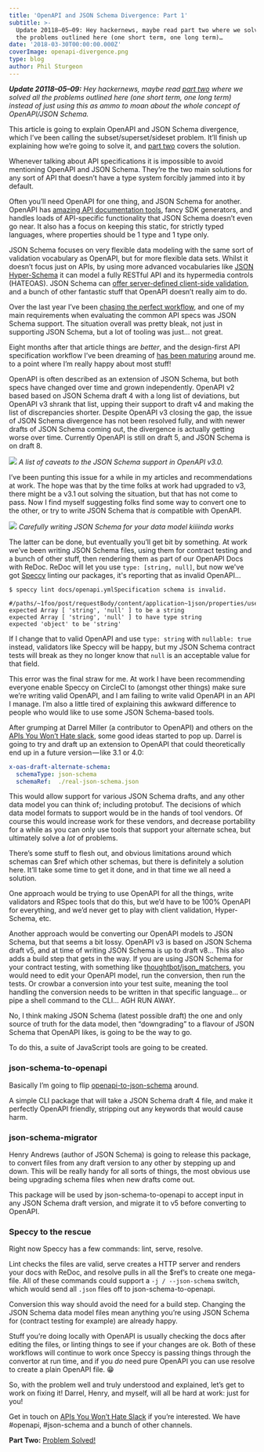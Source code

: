```yaml
---
title: 'OpenAPI and JSON Schema Divergence: Part 1'
subtitle: >-
  Update 20118–05–09: Hey hackernews, maybe read part two where we solved all
  the problems outlined here (one short term, one long term)…
date: '2018-03-30T00:00:00.000Z'
coverImage: openapi-divergence.png
type: blog
author: Phil Sturgeon
---
```


_**Update 20118–05–09:** Hey hackernews, maybe read_ [_part two_](https://blog.apisyouwonthate.com/openapi-and-json-schema-divergence-part-2-52e282e06a05) _where we solved all the problems outlined here (one short term, one long term) instead of just using this as ammo to moan about the whole concept of OpenAPI/JSON Schema._

This article is going to explain OpenAPI and JSON Schema divergence, which I’ve
been calling the subset/superset/sideset problem. It’ll finish up explaining how
we’re going to solve it, and [part
two](https://blog.apisyouwonthate.com/openapi-and-json-schema-divergence-part-2-52e282e06a05)
covers the solution.

Whenever talking about API specifications it is impossible to avoid mentioning
OpenAPI and JSON Schema. They’re the two main solutions for any sort of API that
doesn’t have a type system forcibly jammed into it by default.

Often you’ll need OpenAPI for one thing, and JSON Schema for another. OpenAPI
has [amazing API documentation
tools](https://blog.apisyouwonthate.com/turning-contracts-into-beautiful-documentation-deac7013af18),
fancy SDK generators, and handles loads of API-specific functionality that JSON
Schema doesn’t even go near. It also has a focus on keeping this static, for
strictly typed languages, where properties should be 1 type and 1 type only.

JSON Schema focuses on very flexible data modeling with the same sort of
validation vocabulary as OpenAPI, but for more flexible data sets. Whilst it
doesn’t focus just on APIs, by using more advanced vocabularies like [JSON
Hyper-Schema](https://blog.apisyouwonthate.com/getting-started-with-json-hyper-schema-184775b91f)
it can model a fully RESTful API and its hypermedia controls (HATEOAS). JSON
Schema can [offer server-defined client-side
validation](https://blog.apisyouwonthate.com/the-many-amazing-uses-of-json-schema-client-side-validation-c78a11fbde45),
and a bunch of other fantastic stuff that OpenAPI doesn’t really aim to do.

Over the last year I’ve been [chasing the perfect
workflow](https://philsturgeon.uk/api/2017/07/20/my-vision-for-a-perfect-world-in-api-specification/),
and one of my main requirements when evaluating the common API specs was JSON
Schema support. The situation overall was pretty bleak, not just in supporting
JSON Schema, but a lot of tooling was just… not great.

Eight months after that article things are _better_, and the design-first API
specification workflow I’ve been dreaming of [has been
maturing](https://philsturgeon.uk/api/2018/03/01/api-specification-workflow-matures/)
around me. to a point where I’m really happy about most stuff!

OpenAPI is often described as an extension of JSON Schema, but both specs have
changed over time and grown independently. OpenAPI v2 based based on JSON Schema
draft 4 with a long list of deviations, but OpenAPI v3 shrank that list, upping
their support to draft v4 and making the list of discrepancies shorter. Despite
OpenAPI v3 closing the gap, the issue of JSON Schema divergence has not been
resolved fully, and with newer drafts of JSON Schema coming out, the divergence
is actually getting worse over time. Currently OpenAPI is still on draft 5, and
JSON Schema is on draft 8.

![](https://cdn-images-1.medium.com/max/800/0*uyN5ZTQ5gxmp-Fso.png)
_A list of caveats to the JSON Schema support in OpenAPI v3.0._

I’ve been punting this issue for a while in my articles and recommendations at
work. The hope was that by the time folks at work had upgraded to v3, there
might be a v3.1 out solving the situation, but that has not come to pass. Now I
find myself suggesting folks find some way to convert one to the other, or try
to write JSON Schema that _is_ compatible with OpenAPI.

![](https://cdn-images-1.medium.com/max/800/0*hijIL-3Xa5EFZ783.png)
_Carefully writing JSON Schema for your data model kiiiinda works_

The latter can be done, but eventually you’ll get bit by something. At work
we’ve been writing JSON Schema files, using them for contract testing and a
bunch of other stuff, then rendering them as part of our OpenAPI Docs with
ReDoc. ReDoc will let you use `type: [string, null]`, but now we've got
[Speccy](https://github.com/wework/speccy) linting our packages, it's reporting
that as invalid OpenAPI...

```
$ speccy lint docs/openapi.ymlSpecification schema is invalid.

#/paths/~1foo/post/requestBody/content/application~1json/properties/user_uuid
expected Array [ 'string', 'null' ] to be a string
expected Array [ 'string', 'null' ] to have type string
expected 'object' to be 'string'
```

If I change that to valid OpenAPI and use `type: string` with `nullable: true`
instead, validators like Speccy will be happy, but my JSON Schema contract tests
will break as they no longer know that `null` is an acceptable value for that
field.

This error was the final straw for me. At work I have been recommending everyone
enable Speccy on CircleCI to (amongst other things) make sure we’re writing
valid OpenAPI, and I am failing to write valid OpenAPI in an API I manage. I’m
also a little tired of explaining this awkward difference to people who would
like to use some JSON Schema-based tools.

After grumping at Darrel Miller (a contributor to OpenAPI) and others on the
[APIs You Won’t Hate slack](https://slack.apisyouwonthate.com/), some good ideas
started to pop up. Darrel is going to try and draft up an extension to OpenAPI
that could theoretically end up in a future version — like 3.1 or 4.0:

``` yaml
x-oas-draft-alternate-schema:
  schemaType: json-schema
  schemaRef:  ./real-json-schema.json
```

This would allow support for various JSON Schema drafts, and any other data
model you can think of; including protobuf. The decisions of which data model
formats to support would be in the hands of tool vendors. Of course this would
increase work for these vendors, and decrease portability for a while as you can
only use tools that support your alternate schea, but ultimately solve a _lot_
of problems.

There’s some stuff to flesh out, and obvious limitations around which schemas
can $ref which other schemas, but there is definitely a solution here. It’ll
take some time to get it done, and in that time we all need a solution.

One approach would be trying to use OpenAPI for all the things, write validators
and RSpec tools that do this, but we’d have to be 100% OpenAPI for everything,
and we’d never get to play with client validation, Hyper-Schema, etc.

Another approach would be converting our OpenAPI models to JSON Schema, but that
seems a bit lossy. OpenAPI v3 is based on JSON Schema draft v5, and at time of
writing JSON Schema is up to draft v8… This also adds a build step that gets in
the way. If you are using JSON Schema for your contract testing, with something
like [thoughtbot/json\_matchers](https://github.com/thoughtbot/json_matchers),
you would need to edit your OpenAPI model, run the conversion, then run the
tests. Or crowbar a conversion into your test suite, meaning the tool handling
the conversion needs to be written in that specific language… or pipe a shell
command to the CLI… AGH RUN AWAY.

No, I think making JSON Schema (latest possible draft) the one and only source
of truth for the data model, then “downgrading” to a flavour of JSON Schema that
OpenAPI likes, is going to be the way to go.

To do this, a suite of JavaScript tools are going to be created.

### json-schema-to-openapi

Basically I’m going to flip [openapi-to-json-schema](https://github.com/mikunn/openapi-schema-to-json-schema) around.

A simple CLI package that will take a JSON Schema draft 4 file, and make it
perfectly OpenAPI friendly, stripping out any keywords that would cause harm.

### json-schema-migrator

Henry Andrews (author of JSON Schema) is going to release this package, to
convert files from any draft version to any other by stepping up and down. This
will be really handy for all sorts of things, the most obvious use being
upgrading schema files when new drafts come out.

This package will be used by json-schema-to-openapi to accept input in any JSON
Schema draft version, and migrate it to v5 before converting to OpenAPI.

### Speccy to the rescue

Right now Speccy has a few commands: lint, serve, resolve.

Lint checks the files are valid, serve creates a HTTP server and renders your
docs with ReDoc, and resolve pulls in all the $ref’s to create one mega-file.
All of these commands could support a `-j / --json-schema` switch, which would
send all `.json` files off to json-schema-to-openapi.

Conversion this way should avoid the need for a build step. Changing the JSON
Schema data model files mean anything you’re using JSON Schema for (contract
testing for example) are already happy.

Stuff you’re doing locally with OpenAPI is usually checking the docs after
editing the files, or linting things to see if your changes are ok. Both of
these workflows will continue to work once Speccy is passing things through the
convertor at run time, and if you _do_ need pure OpenAPI you can use resolve to
create a plain OpenAPI file. 😁

So, with the problem well and truly understood and explained, let’s get to work
on fixing it! Darrel, Henry, and myself, will all be hard at work: just for you!

Get in touch on [APIs You Won’t Hate Slack](https://slack.apisyouwonthate.com/)
if you’re interested. We have #openapi, #json-schema and a bunch of other
channels.

**Part Two:** [Problem
Solved!](https://blog.apisyouwonthate.com/openapi-and-json-schema-divergence-part-2-52e282e06a05)